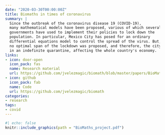 ```yaml
---
date: "2020-03-30T00:00:00Z"
title: Biomaths in times of coronavirus
summary: |
  Since the outbreak of the coronavirus disease 19 (COVID-19),
  many mathematical models have been proposed, various of which several
  governments have used to implement their policies to lock down the
  population. In particular, Mexico City has posed for an ordinary
  differential equations model to control the spread of the virus. But,
  no optimal span of the lockdown was proposed, and therefore, the city is
  in an indefinite quarantine, affecting the whole country's economy.
links:
- icon: door-open
  icon_pack: fas
  name: Research material
  url: https://github.com/jvelezmagic/biomath/blob/master/papers/BioMaths_project.pdf
- icon: github
  icon_pack: fab
  name: Code
  url: https://github.com/jvelezmagic/biomath
categories:
- research
tags:
- covid
---
```


```r
#| echo: false
knitr::include_graphics(path = "BioMaths_project.pdf")
```
